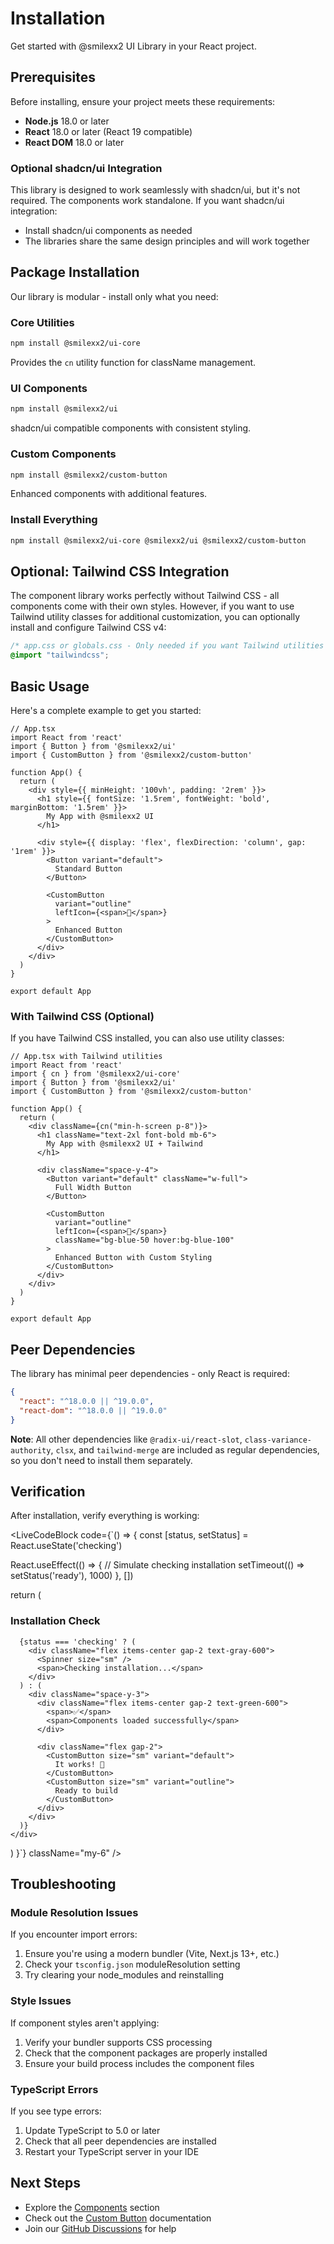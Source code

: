 # Installation

Get started with @smilexx2 UI Library in your React project.

## Prerequisites

Before installing, ensure your project meets these requirements:

- **Node.js** 18.0 or later
- **React** 18.0 or later (React 19 compatible)
- **React DOM** 18.0 or later

### Optional shadcn/ui Integration

This library is designed to work seamlessly with shadcn/ui, but it's not required. The components work standalone. If you want shadcn/ui integration:
- Install shadcn/ui components as needed
- The libraries share the same design principles and will work together

## Package Installation

Our library is modular - install only what you need:

### Core Utilities

```bash
npm install @smilexx2/ui-core
```

Provides the `cn` utility function for className management.

### UI Components

```bash
npm install @smilexx2/ui
```

shadcn/ui compatible components with consistent styling.

### Custom Components

```bash
npm install @smilexx2/custom-button
```

Enhanced components with additional features.

### Install Everything

```bash
npm install @smilexx2/ui-core @smilexx2/ui @smilexx2/custom-button
```

## Optional: Tailwind CSS Integration

The component library works perfectly without Tailwind CSS - all components come with their own styles. However, if you want to use Tailwind utility classes for additional customization, you can optionally install and configure Tailwind CSS v4:

```css
/* app.css or globals.css - Only needed if you want Tailwind utilities */
@import "tailwindcss";
```



## Basic Usage

Here's a complete example to get you started:

```tsx
// App.tsx
import React from 'react'
import { Button } from '@smilexx2/ui'
import { CustomButton } from '@smilexx2/custom-button'

function App() {
  return (
    <div style={{ minHeight: '100vh', padding: '2rem' }}>
      <h1 style={{ fontSize: '1.5rem', fontWeight: 'bold', marginBottom: '1.5rem' }}>
        My App with @smilexx2 UI
      </h1>
      
      <div style={{ display: 'flex', flexDirection: 'column', gap: '1rem' }}>
        <Button variant="default">
          Standard Button
        </Button>
        
        <CustomButton 
          variant="outline" 
          leftIcon={<span>🚀</span>}
        >
          Enhanced Button
        </CustomButton>
      </div>
    </div>
  )
}

export default App
```

### With Tailwind CSS (Optional)

If you have Tailwind CSS installed, you can also use utility classes:

```tsx
// App.tsx with Tailwind utilities
import React from 'react'
import { cn } from '@smilexx2/ui-core'
import { Button } from '@smilexx2/ui'
import { CustomButton } from '@smilexx2/custom-button'

function App() {
  return (
    <div className={cn("min-h-screen p-8")}>
      <h1 className="text-2xl font-bold mb-6">
        My App with @smilexx2 UI + Tailwind
      </h1>
      
      <div className="space-y-4">
        <Button variant="default" className="w-full">
          Full Width Button
        </Button>
        
        <CustomButton 
          variant="outline" 
          leftIcon={<span>🚀</span>}
          className="bg-blue-50 hover:bg-blue-100"
        >
          Enhanced Button with Custom Styling
        </CustomButton>
      </div>
    </div>
  )
}

export default App
```


## Peer Dependencies

The library has minimal peer dependencies - only React is required:

```json
{
  "react": "^18.0.0 || ^19.0.0",
  "react-dom": "^18.0.0 || ^19.0.0"
}
```

**Note**: All other dependencies like `@radix-ui/react-slot`, `class-variance-authority`, `clsx`, and `tailwind-merge` are included as regular dependencies, so you don't need to install them separately.

## Verification

After installation, verify everything is working:

<LiveCodeBlock
  code={`() => {
  const [status, setStatus] = React.useState('checking')
  
  React.useEffect(() => {
    // Simulate checking installation
    setTimeout(() => setStatus('ready'), 1000)
  }, [])
  
  return (
    <div className="p-6 rounded-lg bg-gray-50 dark:bg-gray-900">
      <h3 className="font-semibold mb-4">Installation Check</h3>
      
      {status === 'checking' ? (
        <div className="flex items-center gap-2 text-gray-600">
          <Spinner size="sm" />
          <span>Checking installation...</span>
        </div>
      ) : (
        <div className="space-y-3">
          <div className="flex items-center gap-2 text-green-600">
            <span>✅</span>
            <span>Components loaded successfully</span>
          </div>
          
          <div className="flex gap-2">
            <CustomButton size="sm" variant="default">
              It works! 🎉
            </CustomButton>
            <CustomButton size="sm" variant="outline">
              Ready to build
            </CustomButton>
          </div>
        </div>
      )}
    </div>
  )
}`}
  className="my-6"
/>

## Troubleshooting

### Module Resolution Issues

If you encounter import errors:

1. Ensure you're using a modern bundler (Vite, Next.js 13+, etc.)
2. Check your `tsconfig.json` moduleResolution setting
3. Try clearing your node_modules and reinstalling

### Style Issues

If component styles aren't applying:

1. Verify your bundler supports CSS processing
2. Check that the component packages are properly installed
3. Ensure your build process includes the component files

### TypeScript Errors

If you see type errors:

1. Update TypeScript to 5.0 or later
2. Check that all peer dependencies are installed
3. Restart your TypeScript server in your IDE


## Next Steps

- Explore the [Components](/components) section
- Check out the [Custom Button](/components/button) documentation
- Join our [GitHub Discussions](https://github.com/your-username/ui-library/discussions) for help